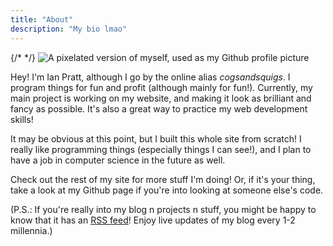 ```yaml
---
title: "About"
description: "My bio lmao"
---
```



<div class="avatar float-right mt-7">
    <div class="ring-primary ring-offset-base-100 w-24 rounded-full ring ring-offset-2">
        {/* <!-- NOTE: Doing `pr-[4px]` b/c image is offset horribly and it bothers me --> */}
        <Image src={pfp} class="not-prose pr-[4px]" alt="A pixelated version of myself, used as my Github profile picture"/>
    </div>
</div>

Hey! I'm Ian Pratt, although I go by the online alias _cogsandsquigs_. I program things for fun and profit (although mainly for fun!). Currently, my main project is working on my website, and making it look as brilliant and fancy as possible. It's also a great way to practice my web development skills!

It may be obvious at this point, but I built this whole site from scratch! I really like programming things (especially things I can see!), and I plan to have a job in computer science in the future as well.

Check out the rest of my site for more stuff I'm doing! Or, if it's your thing, take a look at my Github page if you're into looking at someone else's code.

(P.S.: If you're really into my blog n projects n stuff, you might be happy to know that it has an [RSS feed](/rss.xml)! Enjoy live updates of my blog every 1-2 millennia.)
